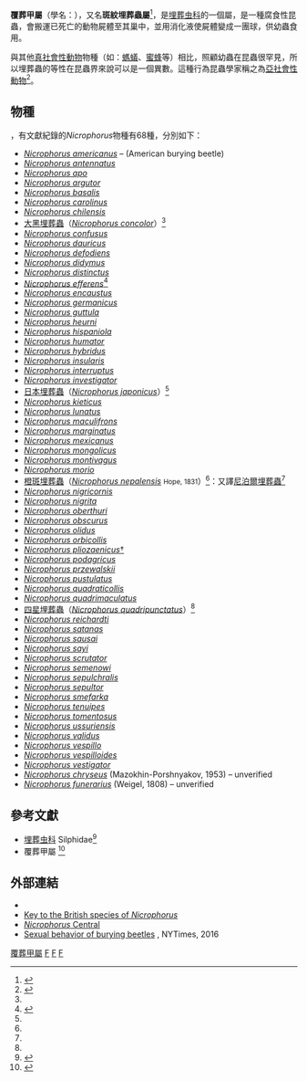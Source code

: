 {{Automatic Taxobox
| taxon = Nicrophorus
| authority = [[约翰·克里斯蒂安·法布里丘斯|Fabricius]], 1775
| image = Amerikanischer Totengräber (Nicrophorus americanus).jpg
| image_caption = American burying beetle (''[[Nicrophorus_americanus|Nicrophorus americanus]]'') 
| type_species = ''[[Nicrophorus_vespillo|Silpha vespillo]]''
| type_species_authority = [[林奈|Linnaeus]], [[10th_edition_of_Systema_Naturae|1758]]
}}
'''覆葬甲屬'''（學名：{{lang|la|'''''Nicrophorus'''''}}），又名'''斑紋埋葬蟲屬'''<ref name=TaiBIF_334967>{{TaiBIF |id=334967 |zh=橙斑埋葬蟲 |binomial=Nicrophorus nepalensis Hope, 1831 |accessdate=2016-08-13 }}</ref>，是[[埋葬虫科|埋葬虫科]]的一個屬，是一種腐食性昆蟲，會搬運已死亡的動物屍體至其巢中，並用消化液使屍體變成一團球，供幼蟲食用。

與其他[[真社會性動物|真社會性動物]]物種（如：[[螞蟻|螞蟻]]、[[蜜蜂|蜜蜂]]等）相比，照顧幼蟲在昆蟲很罕見，所以埋葬蟲的等性在昆蟲界來說可以是一個異數。這種行為昆蟲學家稱之為[[亞社會性動物|亞社會性動物]]<ref name=enews>{{cite web |url=http://enews.url.com.tw/enews/47042#col |title=生物簡介：靠屍體吃飯的埋葬蟲 |author=[[黃文伯|黃文伯]] |language=zh-hant |access-date=2016-08-13 |archive-date=2017-03-05 |archive-url=https://web.archive.org/web/20170305002300/http://enews.url.com.tw/enews/47042#col |dead-url=no }}</ref>。

==物種==
{{Multiple image
| direction = vertical
| width = 100
| image1 = Nicrophorus.germanicus.-.calwer.09.08.jpg
| caption1 = ''N. germanicus''
| image2 = Nicrophorus.humator.-.calwer.09.09.jpg
| caption2 = ''N. humator''
| image3 = Nicrophorus.investigator.-.calwer.09.12.jpg
| caption3 = ''N. investigator''
| image4 = Nicrophorus.vespillo.-.calwer.09.10.jpg
| caption4 = ''N. vespillo''
| image5 = Nicrophorus.vespilloides.-.calwer.09.13.jpg
| caption5 = ''N. vespilloides''
| image6 = Nicrophorus.vestigator.-.calwer.09.11.jpg
| caption6 = ''N. vestigator''
}}
{{As of|2006}}，有文獻紀錄的''Nicrophorus''物種有68種，分別如下：
{{div col|colwidth=21em}}
* ''[[Nicrophorus_americanus|Nicrophorus americanus]]'' – (American burying beetle)
* ''[[Nicrophorus_antennatus|Nicrophorus antennatus]]''
* ''[[Nicrophorus_apo|Nicrophorus apo]]''
* ''[[Nicrophorus_argutor|Nicrophorus argutor]]''
* ''[[Nicrophorus_basalis|Nicrophorus basalis]]''
* ''[[Nicrophorus_carolinus|Nicrophorus carolinus]]''
* ''[[Nicrophorus_chilensis|Nicrophorus chilensis]]''
*[[大黑埋葬蟲|大黑埋葬蟲]]（''[[Nicrophorus_concolor|Nicrophorus concolor]]''）<ref name=enews />
* ''[[Nicrophorus_confusus|Nicrophorus confusus]]''
* ''[[Nicrophorus_dauricus|Nicrophorus dauricus]]''
* ''[[Nicrophorus_defodiens|Nicrophorus defodiens]]''
* ''[[Nicrophorus_didymus|Nicrophorus didymus]]''
* ''[[Nicrophorus_distinctus|Nicrophorus distinctus]]''
* ''[[Nicrophorus_efferens|Nicrophorus efferens]]''<ref>{{cite journal |url=http://www.sciencedaily.com/releases/2013/06/130621104402.htm |title=A Bit of Good Luck: A New Species of Burying Beetle from the Solomon Islands Archipelago |publisher=Science Daily |language=en |journal= |access-date=2016-08-11 |archive-date=2021-03-08 |archive-url=https://web.archive.org/web/20210308164105/https://www.sciencedaily.com/releases/2013/06/130621104402.htm |dead-url=no }}</ref> 
* ''[[Nicrophorus_encaustus|Nicrophorus encaustus]]''
* ''[[Nicrophorus_germanicus|Nicrophorus germanicus]]''
* ''[[Nicrophorus_guttula|Nicrophorus guttula]]''
* ''[[Nicrophorus_heurni|Nicrophorus heurni]]''
* ''[[Nicrophorus_hispaniola|Nicrophorus hispaniola]]''
* ''[[Nicrophorus_humator|Nicrophorus humator]]''
* ''[[Nicrophorus_hybridus|Nicrophorus hybridus]]''
* ''[[Nicrophorus_insularis|Nicrophorus insularis]]''
* ''[[Nicrophorus_interruptus|Nicrophorus interruptus]]''
* ''[[Nicrophorus_investigator|Nicrophorus investigator]]''
*[[日本埋葬蟲|日本埋葬蟲]]（''[[Nicrophorus_japonicus|Nicrophorus japonicus]]''）<ref name=enews />
* ''[[Nicrophorus_kieticus|Nicrophorus kieticus]]''
* ''[[Nicrophorus_lunatus|Nicrophorus lunatus]]''
* ''[[Nicrophorus_maculifrons|Nicrophorus maculifrons]]''
* ''[[Nicrophorus_marginatus|Nicrophorus marginatus]]''
* ''[[Nicrophorus_mexicanus|Nicrophorus mexicanus]]''
* ''[[Nicrophorus_mongolicus|Nicrophorus mongolicus]]''
* ''[[Nicrophorus_montivagus|Nicrophorus montivagus]]''
* ''[[Nicrophorus_morio|Nicrophorus morio]]''
*[[橙斑埋葬蟲|橙斑埋葬蟲]]（''[[Nicrophorus_nepalensis|Nicrophorus nepalensis]]'' <small>Hope, 1831</small>）<ref name=TaiBIF_334967 />：又譯[[尼泊爾埋葬蟲|尼泊爾埋葬蟲]]<ref name=enews /> 
* ''[[Nicrophorus_nigricornis|Nicrophorus nigricornis]]''
* ''[[Nicrophorus_nigrita|Nicrophorus nigrita]]''
* ''[[Nicrophorus_oberthuri|Nicrophorus oberthuri]]''
* ''[[Nicrophorus_obscurus|Nicrophorus obscurus]]''
* ''[[Nicrophorus_olidus|Nicrophorus olidus]]''
* ''[[Nicrophorus_orbicollis|Nicrophorus orbicollis]]''
* ''[[Nicrophorus_pliozaenicus|Nicrophorus pliozaenicus]]''[[extinct|†]]
* ''[[Nicrophorus_podagricus|Nicrophorus podagricus]]''
* ''[[Nicrophorus_przewalskii|Nicrophorus przewalskii]]''
* ''[[Nicrophorus_pustulatus|Nicrophorus pustulatus]]''
* ''[[Nicrophorus_quadraticollis|Nicrophorus quadraticollis]]''
* ''[[Nicrophorus_quadrimaculatus|Nicrophorus quadrimaculatus]]''
*[[四星埋葬蟲|四星埋葬蟲]]（''[[Nicrophorus_quadripunctatus|Nicrophorus quadripunctatus]]''）<ref name=enews />
* ''[[Nicrophorus_reichardti|Nicrophorus reichardti]]''
* ''[[Nicrophorus_satanas|Nicrophorus satanas]]''
* ''[[Nicrophorus_sausai|Nicrophorus sausai]]''
* ''[[Nicrophorus_sayi|Nicrophorus sayi]]''
* ''[[Nicrophorus_scrutator|Nicrophorus scrutator]]''
* ''[[Nicrophorus_semenowi|Nicrophorus semenowi]]''
* ''[[Nicrophorus_sepulchralis|Nicrophorus sepulchralis]]''
* ''[[Nicrophorus_sepultor|Nicrophorus sepultor]]''
* ''[[Nicrophorus_smefarka|Nicrophorus smefarka]]''
* ''[[Nicrophorus_tenuipes|Nicrophorus tenuipes]]''
* ''[[Nicrophorus_tomentosus|Nicrophorus tomentosus]]''
* ''[[Nicrophorus_ussuriensis|Nicrophorus ussuriensis]]''
* ''[[Nicrophorus_validus|Nicrophorus validus]]''
* ''[[Nicrophorus_vespillo|Nicrophorus vespillo]]''
* ''[[Nicrophorus_vespilloides|Nicrophorus vespilloides]]''
* ''[[Nicrophorus_vestigator|Nicrophorus vestigator]]''
* ''[[Nicrophorus_chryseus|Nicrophorus chryseus]]'' (Mazokhin-Porshnyakov, 1953) – unverified
* ''[[Nicrophorus_funerarius|Nicrophorus funerarius]]'' (Weigel, 1808) – unverified
{{div col end}}

==參考文獻==
{{Reflist}}
* [[埋葬虫科|埋葬虫科]] Silphidae<ref>{{cite book |url=https://books.google.com.hk/books?id=KG5LAdMOUtwC&pg=PA418&lpg=PA418&dq=%E5%8D%8A%E6%B0%B4%E7%94%9F+%E7%94%B2%E8%9F%B2&source=bl&ots=wCLxEhG9Pd&sig=5HhEMPRRuVbmsni6q0mto400nBw&hl=en&sa=X&ved=0ahUKEwig-MGIurzOAhVCEpQKHReqCNUQ6AEIGjAA#v=onepage&q=%E5%8D%8A%E6%B0%B4%E7%94%9F%20%E7%94%B2%E8%9F%B2&f=false |title=中山自然科學大辭典 |volume=第九冊 |page=420 |language=zh-hant |accessdate=2016-06-13 |archive-date=2017-03-05 |archive-url=https://web.archive.org/web/20170305072314/https://books.google.com.hk/books?id=KG5LAdMOUtwC&pg=PA418&lpg=PA418&dq=%E5%8D%8A%E6%B0%B4%E7%94%9F+%E7%94%B2%E8%9F%B2&source=bl&ots=wCLxEhG9Pd&sig=5HhEMPRRuVbmsni6q0mto400nBw&hl=en&sa=X&ved=0ahUKEwig-MGIurzOAhVCEpQKHReqCNUQ6AEIGjAA#v=onepage&q=%E5%8D%8A%E6%B0%B4%E7%94%9F%20%E7%94%B2%E8%9F%B2&f=false |dead-url=no }}</ref>
* 覆葬甲屬 <ref>{{cite web |url=http://taibif.tw/zh/catalogue_of_life/page/4d27-436e-b847-a8d2-cc90-bdff-8d5e-4054 |title=Nicrophorus 覆葬甲屬 |publisher=台灣生物多樣性資訊入口網 |accessdate=2016-08-13 |language=zh-hant |archive-date=2017-03-27 |archive-url=https://web.archive.org/web/20170327104556/http://taibif.tw/zh/catalogue_of_life/page/4d27-436e-b847-a8d2-cc90-bdff-8d5e-4054 |dead-url=no }}</ref>

==外部連結==
{{Commons category|Nicrophorus|''Nicrophorus''}}
*{{Wikispecies-inline|Nicrophorus|''Nicrophorus''}}
*[http://sites.google.com/site/mikesinsectkeys/Home/keys-to-coleoptera/silphidae/KeytotheBritishspeciesofgenusNicrophorus.pdf?attredirects=0 Key to the British species of ''Nicrophorus'']{{dead link|date=十月 2017 |bot=InternetArchiveBot }}
*[https://web.archive.org/web/20050310225611/http://collections2.eeb.uconn.edu/nicroweb/nicrophorus.htm ''Nicrophorus'' Central]
*[http://www.nytimes.com/2016/03/23/science/burying-beetle-sex-pheromones.html?hp&action=click&pgtype=Homepage&clickSource=story-heading&module=mini-moth&region=top-stories-below&WT.nav=top-stories-below Sexual behavior of burying beetles] {{Wayback|url=http://www.nytimes.com/2016/03/23/science/burying-beetle-sex-pheromones.html?hp&action=click&pgtype=Homepage&clickSource=story-heading&module=mini-moth&region=top-stories-below&WT.nav=top-stories-below |date=20210308140901 }}, NYTimes, 2016
{{Taxonbar}}
[[Category:覆葬甲屬|]]
[[Category:屑食类|F]]
[[Category:腐食类|F]]
[[Category:_1775年描述的分类群|F]]
